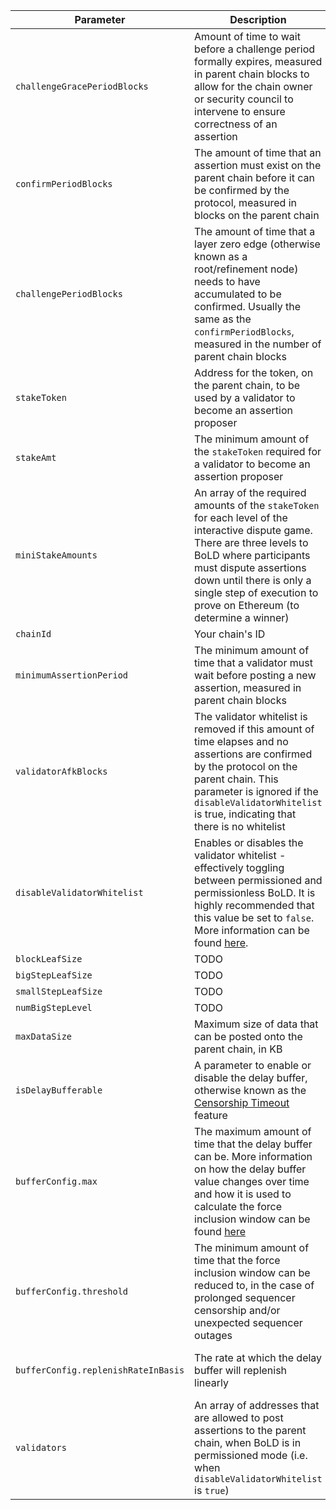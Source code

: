 <section class='small-table'>

| Parameter                           | Description                                                                                                                                                                                                                                                                     | Recommended default                                                                                                                                                |
| ----------------------------------- | ------------------------------------------------------------------------------------------------------------------------------------------------------------------------------------------------------------------------------------------------------------------------------- | ------------------------------------------------------------------------------------------------------------------------------------------------------------------ |
| `challengeGracePeriodBlocks`        | Amount of time to wait before a challenge period formally expires, measured in parent chain blocks to allow for the chain owner or security council to intervene to ensure correctness of an assertion                                                                          | 48 hours worth of parent chain blocks                                                                                                                              |
| `confirmPeriodBlocks`               | The amount of time that an assertion must exist on the parent chain before it can be confirmed by the protocol, measured in blocks on the parent chain                                                                                                                          | 6.4 days worth of parent chain blocks                                                                                                                              |
| `challengePeriodBlocks`             | The amount of time that a layer zero edge (otherwise known as a root/refinement node) needs to have accumulated to be confirmed. Usually the same as the `confirmPeriodBlocks`, measured in the number of parent chain blocks                                                   | 6.4 days worth of chain blocks                                                                                                                                     |
| `stakeToken`                        | Address for the token, on the parent chain, to be used by a validator to become an assertion proposer                                                                                                                                                                           | `WETH`: [`0xC02aaA39b223FE8D0A0e5C4F27eAD9083C756Cc2`](https://etherscan.io/address/0xC02aaA39b223FE8D0A0e5C4F27eAD9083C756Cc2)                                    |
| `stakeAmt`                          | The minimum amount of the `stakeToken` required for a validator to become an assertion proposer                                                                                                                                                                                 | 3600 `WETH` for Arbitrum One                                                                                                                                       |
| `miniStakeAmounts`                  | An array of the required amounts of the `stakeToken` for each level of the interactive dispute game. There are three levels to BoLD where participants must dispute assertions down until there is only a single step of execution to prove on Ethereum (to determine a winner) | `[0, 555, 79]` `WETH`                                                                                                                                              |
| `chainId`                           | Your chain's ID                                                                                                                                                                                                                                                                 | Your chain's ID                                                                                                                                                    |
| `minimumAssertionPeriod`            | The minimum amount of time that a validator must wait before posting a new assertion, measured in parent chain blocks                                                                                                                                                           | 15 minutes                                                                                                                                                         |
| `validatorAfkBlocks`                | The validator whitelist is removed if this amount of time elapses and no assertions are confirmed by the protocol on the parent chain. This parameter is ignored if the `disableValidatorWhitelist` is true, indicating that there is no whitelist                              | 28 days (4 weeks) worth of parent chain blocks                                                                                                                     |
| `disableValidatorWhitelist`         | Enables or disables the validator whitelist - effectively toggling between permissioned and permissionless BoLD. It is highly recommended that this value be set to `false`. More information can be found [here](../launch-orbit-chain/bold-adoption-for-orbit-chains.mdx).    | `false`                                                                                                                                                            |
| `blockLeafSize`                     | TODO                                                                                                                                                                                                                                                                            | 2 \*\* 26                                                                                                                                                          |
| `bigStepLeafSize`                   | TODO                                                                                                                                                                                                                                                                            | 2 \*\* 19                                                                                                                                                          |
| `smallStepLeafSize`                 | TODO                                                                                                                                                                                                                                                                            | 2 \*\* 23                                                                                                                                                          |
| `numBigStepLevel`                   | TODO                                                                                                                                                                                                                                                                            | 1                                                                                                                                                                  |
| `maxDataSize`                       | Maximum size of data that can be posted onto the parent chain, in KB                                                                                                                                                                                                            | `117964`                                                                                                                                                           |
| `isDelayBufferable`                 | A parameter to enable or disable the delay buffer, otherwise known as the [Censorship Timeout](../how-arbitrum-works/03-sequencer.mdx#censorship-timeout) feature                                                                                                               | `true`                                                                                                                                                             |
| `bufferConfig.max`                  | The maximum amount of time that the delay buffer can be. More information on how the delay buffer value changes over time and how it is used to calculate the force inclusion window can be found [here](../how-arbitrum-works/03-sequencer.mdx#censorship-timeout)             | 48 hours worth of parent chain blocks                                                                                                                              |
| `bufferConfig.threshold`            | The minimum amount of time that the force inclusion window can be reduced to, in the case of prolonged sequencer censorship and/or unexpected sequencer outages                                                                                                                 | 30 minutes worth of parent chain blocks                                                                                                                            |
| `bufferConfig.replenishRateInBasis` | The rate at which the delay buffer will replenish linearly                                                                                                                                                                                                                      | 500 (or 5% replenishment rate), meaning that 1 minute will be replenished for every 20 minutes where there are no messages delayed beyond `bufferConfig.threshold` |
| `validators`                        | An array of addresses that are allowed to post assertions to the parent chain, when BoLD is in permissioned mode (i.e. when `disableValidatorWhitelist` is `true`)                                                                                                              | The list of whitelisted validators allowed to progress the chain (by regularly posting assertions to the parent chain)                                             |

</section>
